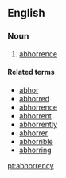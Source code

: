 ==English==

===Noun===
{{en-noun|abhorrencies}}
# {{obsolete}} [[abhorrence]]

====Related terms====
*[[abhor]]
*[[abhorred]]
*[[abhorrence]]
*[[abhorrent]]
*[[abhorrently]]
*[[abhorrer]]
*[[abhorrible]]
*[[abhorring]]

[[pt:abhorrency]]